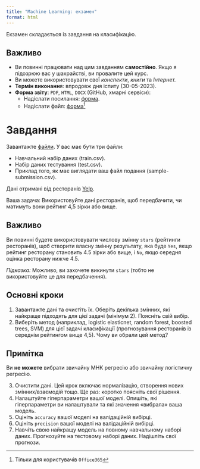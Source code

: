 ```yaml
---
title: "Machine Learning: екзамен"
format: html
---
```


Екзамен складається із завдання на класифікацію.

::: {.callout-important}
## Важливо

- Ви повинні працювати над цим завданням **самостійно**. Якщо я підозрюю вас у шахрайстві, ви провалите цей курс.
- Ви можете використовувати свої *конспекти*, *книги* та *Інтернет.*
- **Термін виконанн**я: впродовж дня іспиту (30-05-2023).
- **Форма звіту**: `PDF`, `HTML`, `DOCX` (GitHub, хмарні сервіси):
  + Надіслати посилання: [форма](https://forms.office.com/Pages/ResponsePage.aspx?id=7QRicv5S3kG0a2BBx8tS738LGDPg6zZBqr1qmv6Wxb5UQjg5VlVFNFVLTk1FTkM4QkNSNTRNVjNSSC4u).
  + Надіслати файл: [форма](https://forms.office.com/Pages/ResponsePage.aspx?id=7QRicv5S3kG0a2BBx8tS738LGDPg6zZBqr1qmv6Wxb5UMlRGTjVCNDhSWU9GVlUySjJZR0wzMVBaUC4u)[^1]

[^1]: Тільки для користувачів `Office365`

:::

# Завдання

Завантажте [файли](). У вас має бути три файли:

- Навчальний набір даних (train.csv).
- Набір даних тестування (test.csv).
- Приклад того, як має виглядати ваш файл подання (sample-submission.csv).

Дані отримані від ресторанів [Yelp](https://www.yelp.com/dataset).

Ваша задача: Використовуйте дані ресторанів, щоб передбачити, чи матимуть вони рейтинг 4,5 зірки або вище.

::: {.callout-note}
## Важливо

Ви повинні будете використовувати числову змінну `stars` (рейтинги ресторанів), щоб створити власну змінну результату, яка буде `Yes`, якщо рейтинг ресторану становить 4.5 зірки або вище, і `No`, якщо середня оцінка ресторану нижче 4.5.

*Підказка:* Можливо, ви захочете викинути `stars` (тобто не використовуйте це для передбачення).

:::

## Основні кроки

1. Завантажте дані та очистіть їх. Оберіть декілька змінних, які найкраще підходять для цієї задачі (мінімум 2). Поясніть свій вибір.
2. Виберіть метод (наприклад, logistic elasticnet, random forest, boosted trees, SVM) для цієї задачі класифікації (прогнозування ресторанів із середнім рейтингом вище 4,5). Чому ви обрали цей метод?

::: {.callout-tip}
## Примітка

Ви **не можете** вибрати звичайну МНК регресію або звичайну логістичну регресію.
:::

3. Очистити дані. Цей крок включає нормалізацію, створення нових змінних/взаємодій тощо. Ще раз: коротко поясніть свої рішення.
4. Налаштуйте гіперпараметри вашої моделі. Опишіть, які гіперпараметри ви налаштували та які значення «вибрала» ваша модель.
5. Оцініть `accuracy` вашої моделі на валідаційній вибірці.
6. Оцініть `precision` вашої моделі на валідаційній вибірці.
7. Навчіть свою найкращу модель на повному навчальному наборі даних. Прогнозуйте на тестовому наборі даних. Надішліть свої прогнози.